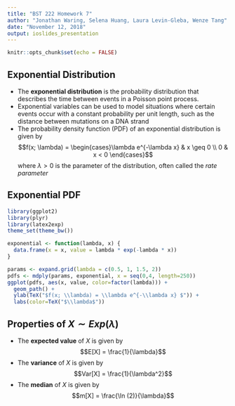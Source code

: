 ```yaml
---
title: "BST 222 Homework 7"
author: "Jonathan Waring, Selena Huang, Laura Levin-Gleba, Wenze Tang"
date: "November 12, 2018"
output: ioslides_presentation
---
```


```r
knitr::opts_chunk$set(echo = FALSE)
```

## Exponential Distribution

- The **exponential distribution** is the probability distribution that describes the time between events in a Poisson point process. 
- Exponential variables can be used to model situations where certain events occur with a constant probability per unit length, such as the distance between mutations on a DNA strand
- The probability density function (PDF) of an exponential distribution is given by $$f(x; \lambda) = \begin{cases}\lambda e^{-\lambda x} & x \geq 0 \\ 0 & x < 0 \end{cases}$$ where $\lambda > 0$ is the parameter of the distribution, often called the *rate parameter*

## Exponential PDF

```r
library(ggplot2)
library(plyr)
library(latex2exp)
theme_set(theme_bw())

exponential <- function(lambda, x) {
  data.frame(x = x, value = lambda * exp(-lambda * x))
}

params <- expand.grid(lambda = c(0.5, 1, 1.5, 2))
pdfs <- mdply(params, exponential, x = seq(0,4, length=250))
ggplot(pdfs, aes(x, value, color=factor(lambda))) +
  geom_path() + 
  ylab(TeX("$f(x; \\lambda) = \\lambda e^{-\\lambda x} $")) + 
  labs(color=TeX("$\\lambda$"))
```

## Properties of $X \sim Exp(\lambda)$

- The **expected value** of  $X$ is given by $$E[X] = \frac{1}{\lambda}$$
- The **variance** of $X$ is given by $$Var[X] = \frac{1}{\lambda^2}$$
- The **median** of $X$ is given by $$m[X] = \frac{\ln (2)}{\lambda}$$


